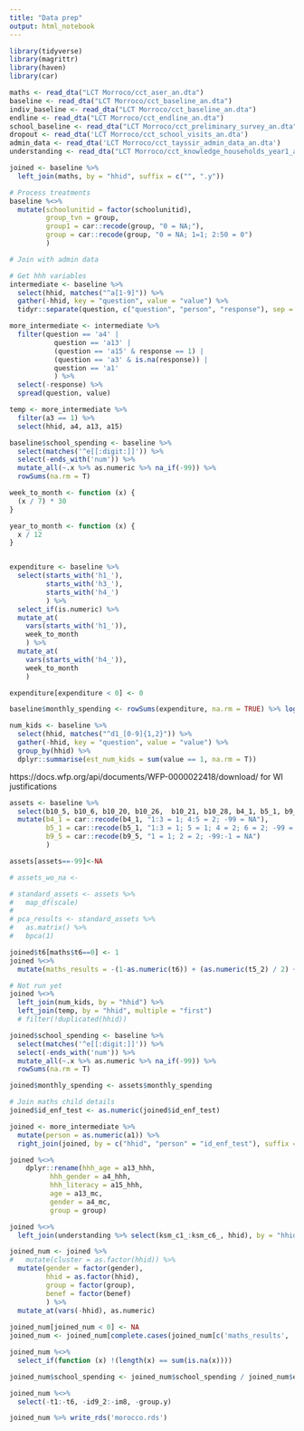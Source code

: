 ```yaml
---
title: "Data prep"
output: html_notebook
---
```


```r
library(tidyverse)
library(magrittr)
library(haven)
library(car)
```


```r
maths <- read_dta("LCT Morroco/cct_aser_an.dta")
baseline <- read_dta("LCT Morroco/cct_baseline_an.dta")
indiv_baseline <- read_dta("LCT Morroco/cct_baseline_an.dta")
endline <- read_dta("LCT Morroco/cct_endline_an.dta")
school_baseline <- read_dta("LCT Morroco/cct_preliminary_survey_an.dta")
dropout <- read_dta('LCT Morroco/cct_school_visits_an.dta')
admin_data <- read_dta('LCT Morroco/cct_tayssir_admin_data_an.dta')
understanding <- read_dta("LCT Morroco/cct_knowledge_households_year1_an.dta")
```

```r
joined <- baseline %>%
  left_join(maths, by = "hhid", suffix = c("", ".y"))

# Process treatments
baseline %<>%
  mutate(schoolunitid = factor(schoolunitid),
         group_tvn = group,
         group1 = car::recode(group, "0 = NA;"),
         group = car::recode(group, "0 = NA; 1=1; 2:50 = 0")
         )

# Join with admin data
```

```r
# Get hhh variables
intermediate <- baseline %>%
  select(hhid, matches("^a[1-9]")) %>%
  gather(-hhid, key = "question", value = "value") %>%
  tidyr::separate(question, c("question", "person", "response"), sep = "_") 

more_intermediate <- intermediate %>%
  filter(question == 'a4' |
           question == 'a13' |
           (question == 'a15' & response == 1) |
           (question == 'a3' & is.na(response)) |
           question == 'a1'
           ) %>%
  select(-response) %>%
  spread(question, value)

temp <- more_intermediate %>%
  filter(a3 == 1) %>%
  select(hhid, a4, a13, a15)

```

```r
baseline$school_spending <- baseline %>%
  select(matches('^e[[:digit:]]')) %>%
  select(-ends_with('num')) %>%
  mutate_all(~.x %>% as.numeric %>% na_if(-99)) %>%
  rowSums(na.rm = T)
```


```r
week_to_month <- function (x) {
  (x / 7) * 30
}

year_to_month <- function (x) {
  x / 12
}


expenditure <- baseline %>%
  select(starts_with('h1_'),
         starts_with('h3_'),
         starts_with('h4_')
         ) %>%
  select_if(is.numeric) %>%
  mutate_at(
    vars(starts_with('h1_')),
    week_to_month
    ) %>%
  mutate_at(
    vars(starts_with('h4_')),
    week_to_month
    )

expenditure[expenditure < 0] <- 0

baseline$monthly_spending <- rowSums(expenditure, na.rm = TRUE) %>% log()

```

```r
num_kids <- baseline %>%
  select(hhid, matches("^d1_[0-9]{1,2}")) %>%
  gather(-hhid, key = "question", value = "value") %>%
  group_by(hhid) %>%
  dplyr::summarise(est_num_kids = sum(value == 1, na.rm = T))

```

https://docs.wfp.org/api/documents/WFP-0000022418/download/ for WI justifications

```r
assets <- baseline %>%
  select(b10_5, b10_6, b10_20, b10_26,  b10_21, b10_28, b4_1, b5_1, b9_5, monthly_spending) %>%
  mutate(b4_1 = car::recode(b4_1, "1:3 = 1; 4:5 = 2; -99 = NA"),
         b5_1 = car::recode(b5_1, "1:3 = 1; 5 = 1; 4 = 2; 6 = 2; -99 = NA"),
         b9_5 = car::recode(b9_5, "1 = 1; 2 = 2; -99:-1 = NA")
         )

assets[assets==-99]<-NA

# assets_wo_na <- 
```

```r
# standard_assets <- assets %>%
#   map_df(scale)
#   
# pca_results <- standard_assets %>%
#   as.matrix() %>%
#   bpca(1)
```

```r
joined$t6[maths$t6==0] <- 1
joined %<>% 
  mutate(maths_results = -(1-as.numeric(t6)) + (as.numeric(t5_2) / 2) + (as.numeric(t4_2) / 5) + (as.numeric(t3_2) / 5))
```

```r
# Not run yet
joined %<>%
  left_join(num_kids, by = "hhid") %>%
  left_join(temp, by = "hhid", multiple = "first")
  # filter(!duplicated(hhid))
```

```r
joined$school_spending <- baseline %>%
  select(matches('^e[[:digit:]]')) %>%
  select(-ends_with('num')) %>%
  mutate_all(~.x %>% as.numeric %>% na_if(-99)) %>%
  rowSums(na.rm = T)

joined$monthly_spending <- assets$monthly_spending
```

```r
# Join maths child details
joined$id_enf_test <- as.numeric(joined$id_enf_test)

joined <- more_intermediate %>%
  mutate(person = as.numeric(a1)) %>%
  right_join(joined, by = c("hhid", "person" = "id_enf_test"), suffix = c("_mc", "_hhh"), na_matches = "never")
```

```r
joined %<>%
    dplyr::rename(hhh_age = a13_hhh,
          hhh_gender = a4_hhh,
          hhh_literacy = a15_hhh,
          age = a13_mc,
          gender = a4_mc,
          group = group)
```

```r
joined %<>%
  left_join(understanding %>% select(ksm_c1_:ksm_c6_, hhid), by = "hhid")
```

```r
joined_num <- joined %>%
#   mutate(cluster = as.factor(hhid)) %>%
  mutate(gender = factor(gender),
         hhid = as.factor(hhid),
         group = factor(group),
         benef = factor(benef)
         ) %>%
  mutate_at(vars(-hhid), as.numeric)
 
joined_num[joined_num < 0] <- NA
joined_num <- joined_num[complete.cases(joined_num[c('maths_results', 'group')]),]

joined_num %<>%
  select_if(function (x) !(length(x) == sum(is.na(x))))
```

```r
joined_num$school_spending <- joined_num$school_spending / joined_num$est_num_kids
```

```r
joined_num %<>%
  select(-t1:-t6, -id9_2:-im8, -group.y)
```

```r
joined_num %>% write_rds('morocco.rds')
```



